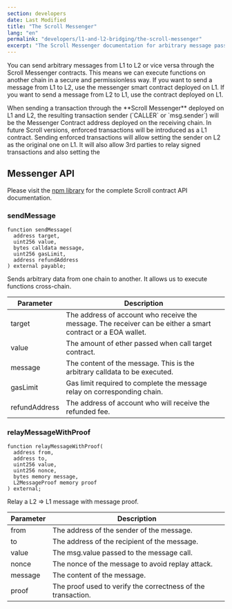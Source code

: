 ```yaml
---
section: developers
date: Last Modified
title: "The Scroll Messenger"
lang: "en"
permalink: "developers/l1-and-l2-bridging/the-scroll-messenger"
excerpt: "The Scroll Messenger documentation for arbitrary message passing between L1 and L2."
---
```



You can send arbitrary messages from L1 to L2 or vice versa through the Scroll Messenger contracts. This means we can execute functions on another chain in a secure and permissionless way. If you want to send a message from L1 to L2, use the messenger smart contract deployed on L1. If you want to send a message from L2 to L1, use the contract deployed on L1.

<Aside type="caution" title="">
  When sending a transaction through the **Scroll Messenger** deployed on L1 and L2, the resulting transaction sender
  (`CALLER` or `msg.sender`) will be the Messenger Contract address deployed on the receiving chain. In future Scroll
  versions, enforced transactions will be introduced as a L1 contract. Sending enforced transactions will allow setting
  the sender on L2 as the original one on L1. It will also allow 3rd parties to relay signed transactions and also
  setting the&#x20;
</Aside>

## Messenger API

Please visit the [npm library](https://www.npmjs.com/package/@scroll-tech/contracts?activeTab=code) for the complete Scroll contract API documentation.

### sendMessage

```solidity
function sendMessage(
  address target,
  uint256 value,
  bytes calldata message,
  uint256 gasLimit,
  address refundAddress
) external payable;
```

Sends arbitrary data from one chain to another. It allows us to execute functions cross-chain.

| Parameter     | Description                                                                                                  |
| ------------- | ------------------------------------------------------------------------------------------------------------ |
| target        | The address of account who receive the message. The receiver can be either a smart contract or a EOA wallet. |
| value         | The amount of ether passed when call target contract.                                                        |
| message       | The content of the message. This is the arbitrary calldata to be executed.                                   |
| gasLimit      | Gas limit required to complete the message relay on corresponding chain.                                     |
| refundAddress | The address of account who will receive the refunded fee.                                                    |

### relayMessageWithProof

```solidity
function relayMessageWithProof(
  address from,
  address to,
  uint256 value,
  uint256 nonce,
  bytes memory message,
  L2MessageProof memory proof
) external;
```

Relay a L2 => L1 message with message proof.

| Parameter | Description                                                  |
| --------- | ------------------------------------------------------------ |
| from      | The address of the sender of the message.                    |
| to        | The address of the recipient of the message.                 |
| value     | The msg.value passed to the message call.                    |
| nonce     | The nonce of the message to avoid replay attack.             |
| message   | The content of the message.                                  |
| proof     | The proof used to verify the correctness of the transaction. |
